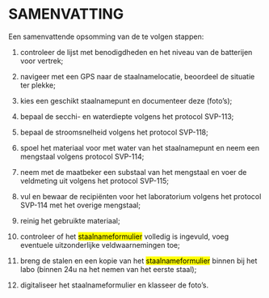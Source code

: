 # SAMENVATTING

Een samenvattende opsomming van de te volgen stappen:

1.  controleer de lijst met benodigdheden en het niveau van de batterijen voor vertrek;

2.  navigeer met een GPS naar de staalnamelocatie, beoordeel de situatie ter plekke;

3.  kies een geschikt staalnamepunt en documenteer deze (foto's);

4.  bepaal de secchi- en waterdiepte volgens het protocol SVP-113;

5.  bepaal de stroomsnelheid volgens het protocol SVP-118;

6.  spoel het materiaal voor met water van het staalnamepunt en neem een mengstaal volgens protocol SVP-114;

7.  neem met de maatbeker een substaal van het mengstaal en voer de veldmeting uit volgens het protocol SVP-115;

8.  vul en bewaar de recipiënten voor het laboratorium volgens het protocol SVP-114 met het overige mengstaal;

9.  reinig het gebruikte materiaal;

10. controleer of het [staalnameformulier]{.mark} volledig is ingevuld, voeg eventuele uitzonderlijke veldwaarnemingen toe;

11. breng de stalen en een kopie van het [staalnameformulier]{.mark} binnen bij het labo (binnen 24u na het nemen van het eerste staal);

12. digitaliseer het staalnameformulier en klasseer de foto's.

